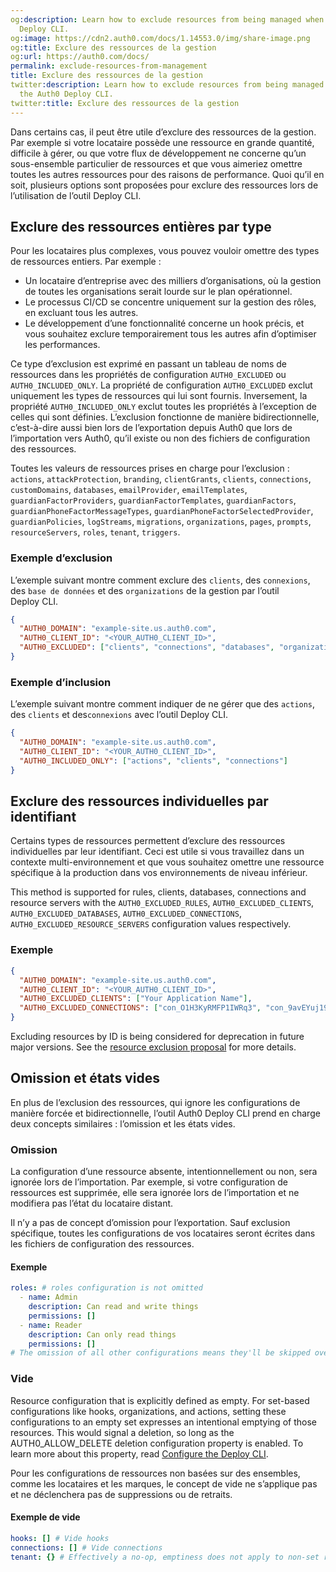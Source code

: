 ```yaml
---
og:description: Learn how to exclude resources from being managed when using the Auth0
  Deploy CLI.
og:image: https://cdn2.auth0.com/docs/1.14553.0/img/share-image.png
og:title: Exclure des ressources de la gestion
og:url: https://auth0.com/docs/
permalink: exclude-resources-from-management
title: Exclure des ressources de la gestion
twitter:description: Learn how to exclude resources from being managed when using
  the Auth0 Deploy CLI.
twitter:title: Exclure des ressources de la gestion
---
```


Dans certains cas, il peut être utile d’exclure des ressources de la gestion. Par exemple si votre locataire possède une ressource en grande quantité, difficile à gérer, ou que votre flux de développement ne concerne qu’un sous-ensemble particulier de ressources et que vous aimeriez omettre toutes les autres ressources pour des raisons de performance. Quoi qu’il en soit, plusieurs options sont proposées pour exclure des ressources lors de l’utilisation de l’outil Deploy CLI.

## Exclure des ressources entières par type

Pour les locataires plus complexes, vous pouvez vouloir omettre des types de ressources entiers. Par exemple :

* Un locataire d’entreprise avec des milliers d’organisations, où la gestion de toutes les organisations serait lourde sur le plan opérationnel.
* Le processus CI/CD se concentre uniquement sur la gestion des rôles, en excluant tous les autres.
* Le développement d’une fonctionnalité concerne un hook précis, et vous souhaitez exclure temporairement tous les autres afin d’optimiser les performances.

Ce type d’exclusion est exprimé en passant un tableau de noms de ressources dans les propriétés de configuration `AUTH0_EXCLUDED` ou `AUTH0_INCLUDED_ONLY`. La propriété de configuration `AUTH0_EXCLUDED` exclut uniquement les types de ressources qui lui sont fournis. Inversement, la propriété `AUTH0_INCLUDED_ONLY` exclut toutes les propriétés à l’exception de celles qui sont définies. L’exclusion fonctionne de manière bidirectionnelle, c’est-à-dire aussi bien lors de l’exportation depuis Auth0 que lors de l’importation vers Auth0, qu’il existe ou non des fichiers de configuration des ressources.

Toutes les valeurs de ressources prises en charge pour l’exclusion : `actions`, `attackProtection`, `branding`, `clientGrants`, `clients`, `connections`, `customDomains`, `databases`, `emailProvider`, `emailTemplates`, `guardianFactorProviders`, `guardianFactorTemplates`, `guardianFactors`, `guardianPhoneFactorMessageTypes`, `guardianPhoneFactorSelectedProvider`, `guardianPolicies`, `logStreams`, `migrations`, `organizations`, `pages`, `prompts`, `resourceServers`, `roles`, `tenant`, `triggers`.

### Exemple d’exclusion

L’exemple suivant montre comment exclure des `clients`, des `connexions`,  des `base de données` et des `organizations` de la gestion par l’outil Deploy CLI.

```json lines
{
  "AUTH0_DOMAIN": "example-site.us.auth0.com",
  "AUTH0_CLIENT_ID": "<YOUR_AUTH0_CLIENT_ID>",
  "AUTH0_EXCLUDED": ["clients", "connections", "databases", "organizations"]
}
```






### Exemple d’inclusion

L’exemple suivant montre comment indiquer de ne gérer que des `actions`, des `clients` et  des`connexions` avec l’outil Deploy CLI.

```json lines
{
  "AUTH0_DOMAIN": "example-site.us.auth0.com",
  "AUTH0_CLIENT_ID": "<YOUR_AUTH0_CLIENT_ID>",
  "AUTH0_INCLUDED_ONLY": ["actions", "clients", "connections"]
}
```






## Exclure des ressources individuelles par identifiant

Certains types de ressources permettent d’exclure des ressources individuelles par leur identifiant. Ceci est utile si vous travaillez dans un contexte multi-environnement et que vous souhaitez omettre une ressource spécifique à la production dans vos environnements de niveau inférieur.

This method is supported for rules, clients, databases, connections and <Tooltip tip="Resource Server: Server hosting protected resources. Resource servers accept and respond to protected resource requests." cta="View Glossary" href="/docs/glossary?term=resource+servers">resource servers</Tooltip> with the `AUTH0_EXCLUDED_RULES`, `AUTH0_EXCLUDED_CLIENTS`, `AUTH0_EXCLUDED_DATABASES`, `AUTH0_EXCLUDED_CONNECTIONS`, `AUTH0_EXCLUDED_RESOURCE_SERVERS` configuration values respectively.

### Exemple

```json lines
{
  "AUTH0_DOMAIN": "example-site.us.auth0.com",
  "AUTH0_CLIENT_ID": "<YOUR_AUTH0_CLIENT_ID>",
  "AUTH0_EXCLUDED_CLIENTS": ["Your Application Name"],
  "AUTH0_EXCLUDED_CONNECTIONS": ["con_O1H3KyRMFP1IWRq3", "con_9avEYuj19ihqKBOs"]
}
```






<Callout icon="file-lines" color="#0EA5E9" iconType="regular">

Excluding resources by ID is being considered for deprecation in future major versions. See the [resource exclusion proposal](https://github.com/auth0/auth0-deploy-cli/blob/6381ce6efa8cd59e7a5c8d37e8915b0989d677b9/docs/excluding-from-management.md?plain=1#L51) for more details.

</Callout>

## Omission et états vides

En plus de l’exclusion des ressources, qui ignore les configurations de manière forcée et bidirectionnelle, l’outil Auth0 Deploy CLI prend en charge deux concepts similaires : l’omission et les états vides.

### Omission

La configuration d’une ressource absente, intentionnellement ou non, sera ignorée lors de l’importation. Par exemple, si votre configuration de ressources est supprimée, elle sera ignorée lors de l’importation et ne modifiera pas l’état du locataire distant.

Il n’y a pas de concept d’omission pour l’exportation. Sauf exclusion spécifique, toutes les configurations de vos locataires seront écrites dans les fichiers de configuration des ressources.

#### Exemple

```yaml lines
roles: # roles configuration is not omitted
  - name: Admin
    description: Can read and write things
    permissions: []
  - name: Reader
    description: Can only read things
    permissions: []
# The omission of all other configurations means they'll be skipped over
```






### Vide

Resource configuration that is explicitly defined as empty. For set-based configurations like hooks, organizations, and actions, setting these configurations to an empty set expresses an intentional emptying of those resources. This would signal a deletion, so long as the AUTH0_ALLOW_DELETE deletion configuration property is enabled. To learn more about this property, read [Configure the Deploy CLI](/docs/deploy-monitor/deploy-cli-tool/configure-the-deploy-cli).

Pour les configurations de ressources non basées sur des ensembles, comme les locataires et les marques, le concept de vide ne s’applique pas et ne déclenchera pas de suppressions ou de retraits.

#### Exemple de vide

```yaml lines
hooks: [] # Vide hooks
connections: [] # Vide connections
tenant: {} # Effectively a no-op, emptiness does not apply to non-set resource config
```